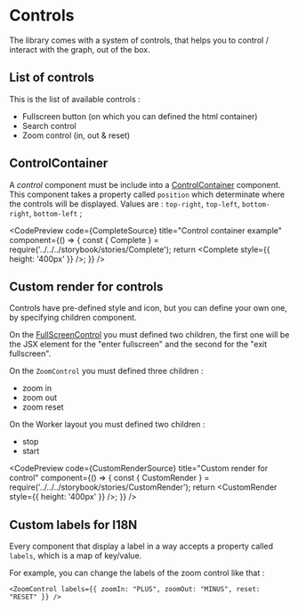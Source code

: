 
# Controls

The library comes with a system of controls, that helps you to control / interact with the graph, out of the box.

## List of controls

This is the list of available controls :

- Fullscreen button (on which you can defined the html container)
- Search control
- Zoom control (in, out & reset)

## ControlContainer

A _control_ component must be include into a [ControlContainer](/docs/api/core/functions/ControlsContainer) component.
This component takes a property called `position` which determinate where the controls will be displayed. Values are :
`top-right`, `top-left`, `bottom-right`, `bottom-left` ;

<CodePreview
  code={CompleteSource}
  title="Control container example"
  component={() => {
    const { Complete } = require('../../../storybook/stories/Complete');
    return <Complete style={{ height: '400px' }} />;
  }}
/>

## Custom render for controls

Controls have pre-defined style and icon, but you can define your own one, by specifying children component.

On the [FullScreenControl](/docs/api/core/functions/FullScreenControl) you must defined two children, the first one will
be the JSX element for the "enter fullscreen" and the second for the "exit fullscreen".

On the `ZoomControl` you must defined three children :

- zoom in
- zoom out
- zoom reset

On the Worker layout you must defined two children :

- stop
- start

<CodePreview
  code={CustomRenderSource}
  title="Custom render for control"
  component={() => {
    const { CustomRender } = require('../../../storybook/stories/CustomRender');
    return <CustomRender style={{ height: '400px' }} />;
  }}
/>

## Custom labels for I18N

Every component that display a label in a way accepts a property called `labels`, which is a map of key/value.

For example, you can change the labels of the zoom control like that :

```
<ZoomControl labels={{ zoomIn: "PLUS", zoomOut: "MINUS", reset: "RESET" }} />
```
